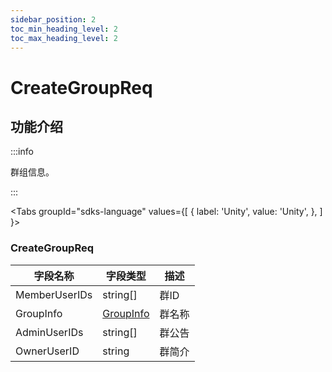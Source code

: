 ```yaml
---
sidebar_position: 2
toc_min_heading_level: 2
toc_max_heading_level: 2
---
```


# CreateGroupReq

## 功能介绍

:::info

群组信息。

:::

<Tabs
groupId="sdks-language"
values={[
{ label: 'Unity', value: 'Unity', },
]
}>

<TabItem value="Unity">

### CreateGroupReq

| 字段名称               | 字段类型                                                  | 描述                                      |
| ---------------------- | --------------------------------------------------------- | ----------------------------------------- |
| MemberUserIDs          | string[]   | 群ID                                 |
| GroupInfo| [GroupInfo](docs/sdks/class/group/groupInfo.mdx)                | 群名称                                    |
|AdminUserIDs | string[]              | 群公告                                    |
| OwnerUserID| string                 | 群简介                                    |

</TabItem>

</Tabs>

